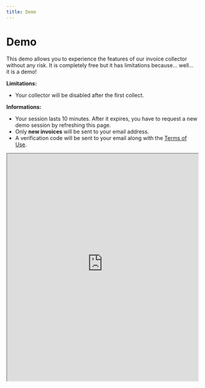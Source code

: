 ```yaml
---
title: Demo
---
```


# Demo

This demo allows you to experience the features of our invoice collector without any risk. It is completely free but it has limitations because... well... it is a demo!

**Limitations:**
- Your collector will be disabled after the first collect.

**Informations:**
- Your session lasts 10 minutes. After it expires, you have to request a new demo session by refreshing this page.
- Only **new invoices** will be sent to your email address.
- A verification code will be sent to your email along with the [Terms of Use](/terms-of-use).

<iframe src="https://registry.invoice-collector.com/demo" width="100%" height="600px" title="Demo iframe"></iframe>

